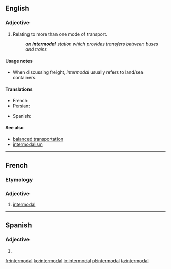 ==English==
{{wikipedia}}

===Adjective===
{{en-adj|-}}

# Relating to more than one mode of transport.
#: ''an '''intermodal''' station which provides transfers between buses and trains''

====Usage notes====
* When discussing freight, ''intermodal'' usually refers to land/sea containers.

====Translations====
{{trans-top|Relating to more than one mode of transport}}
* French: {{t+|fr|intermodal|f}}
* Persian: {{t+|fa|ایستگاه‌های چندگانه}}
{{trans-mid}}
* Spanish: {{t|es|intermodal}}
{{trans-bottom}}

====See also====
* [[balanced transportation]]
* [[intermodalism]]

----

==French==

===Etymology===
{{prefix|inter|modal|lang=fr}}

===Adjective===
{{fr-adj|mp=intermodaux}}

# [[#English|intermodal]]

----

==Spanish==

===Adjective===
{{es-adj|pl=intermodales}}

# {{l|en|intermodal}}

[[fr:intermodal]]
[[ko:intermodal]]
[[io:intermodal]]
[[pl:intermodal]]
[[ta:intermodal]]